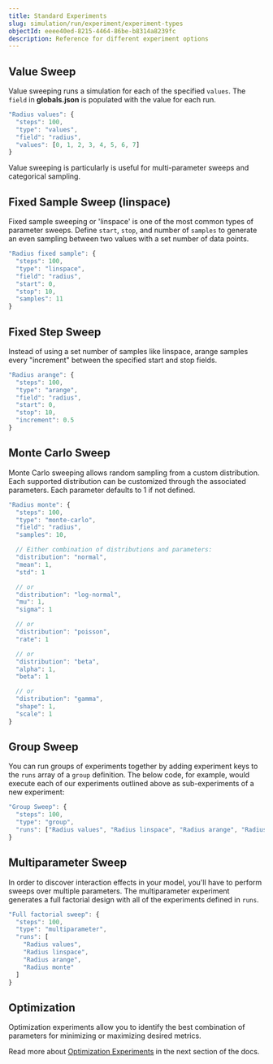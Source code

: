```yaml
---
title: Standard Experiments
slug: simulation/run/experiment/experiment-types
objectId: eeee40ed-8215-4464-86be-b8314a8239fc
description: Reference for different experiment options
---
```


## Value Sweep

Value sweeping runs a simulation for each of the specified `values`. The `field` in **globals.json** is populated with the value for each run.

```javascript
"Radius values": {
  "steps": 100,
  "type": "values",
  "field": "radius",
  "values": [0, 1, 2, 3, 4, 5, 6, 7]
}
```

<Hint style="info">
  Value sweeping is particularly is useful for multi-parameter sweeps and
  categorical sampling.
</Hint>

## Fixed Sample Sweep \(linspace\)

Fixed sample sweeping or 'linspace' is one of the most common types of parameter sweeps. Define `start`, `stop`, and number of `samples` to generate an even sampling between two values with a set number of data points.

```javascript
"Radius fixed sample": {
  "steps": 100,
  "type": "linspace",
  "field": "radius",
  "start": 0,
  "stop": 10,
  "samples": 11
}
```

## Fixed Step Sweep

Instead of using a set number of samples like linspace, arange samples every "increment" between the specified start and stop fields.

```javascript
"Radius arange": {
  "steps": 100,
  "type": "arange",
  "field": "radius",
  "start": 0,
  "stop": 10,
  "increment": 0.5
}
```

## Monte Carlo Sweep

Monte Carlo sweeping allows random sampling from a custom distribution. Each supported distribution can be customized through the associated parameters. Each parameter defaults to 1 if not defined.

```javascript
"Radius monte": {
  "steps": 100,
  "type": "monte-carlo",
  "field": "radius",
  "samples": 10,

  // Either combination of distributions and parameters:
  "distribution": "normal",
  "mean": 1,
  "std": 1

  // or
  "distribution": "log-normal",
  "mu": 1,
  "sigma": 1

  // or
  "distribution": "poisson",
  "rate": 1

  // or
  "distribution": "beta",
  "alpha": 1,
  "beta": 1

  // or
  "distribution": "gamma",
  "shape": 1,
  "scale": 1
}
```

## Group Sweep

You can run groups of experiments together by adding experiment keys to the `runs` array of a `group` definition. The below code, for example, would execute each of our experiments outlined above as sub-experiments of a new experiment:

```javascript
"Group Sweep": {
  "steps": 100,
  "type": "group",
  "runs": ["Radius values", "Radius linspace", "Radius arange", "Radius monte"]
}
```

## Multiparameter Sweep

In order to discover interaction effects in your model, you'll have to perform sweeps over multiple parameters. The multiparameter experiment generates a full factorial design with all of the experiments defined in `runs`.

```javascript
"Full factorial sweep": {
  "steps": 100,
  "type": "multiparameter",
  "runs": [
    "Radius values",
    "Radius linspace",
    "Radius arange",
    "Radius monte"
  ]
}
```

## Optimization

<Hint style="info">
  Optimization experiments allow you to identify the best combination of
  parameters for minimizing or maximizing desired metrics.
</Hint>

Read more about [Optimization Experiments](/docs/simulations/run/experiment/optimization-experiments) in the next section of the docs.
